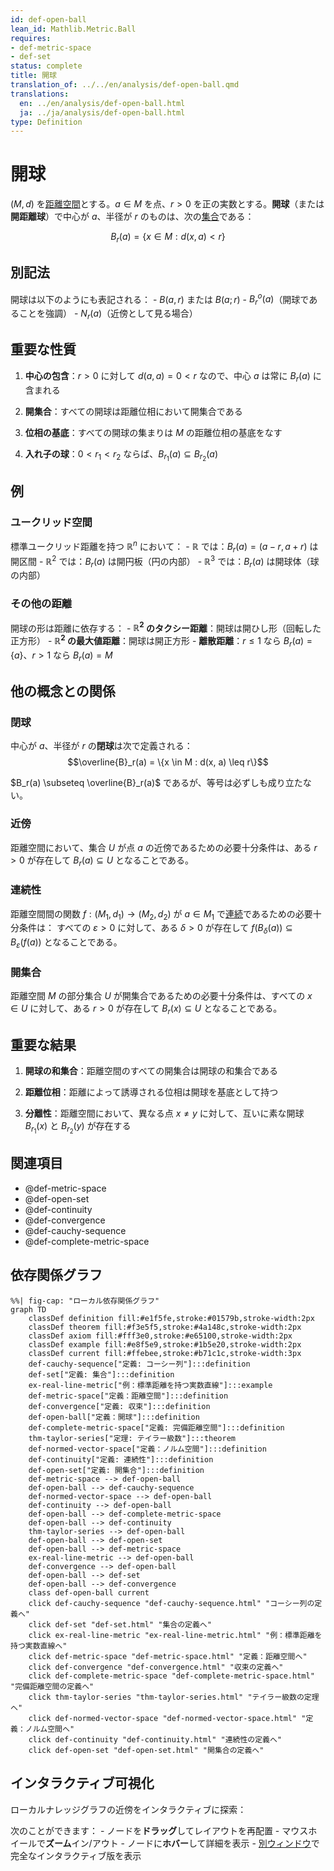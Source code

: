 ```yaml
---
id: def-open-ball
lean_id: Mathlib.Metric.Ball
requires:
- def-metric-space
- def-set
status: complete
title: 開球
translation_of: ../../en/analysis/def-open-ball.qmd
translations:
  en: ../en/analysis/def-open-ball.html
  ja: ../ja/analysis/def-open-ball.html
type: Definition
---
```


# 開球 {#def-open-ball}

$(M, d)$ を[距離空間](def-metric-space.qmd)とする。$a \in M$ を点、$r > 0$ を正の実数とする。**開球**（または**開距離球**）で中心が $a$、半径が $r$ のものは、次の[集合](../logic-set-theory/def-set.qmd)である：

$$B_r(a) = \{x \in M : d(x, a) < r\}$$

## 別記法

開球は以下のようにも表記される：
- $B(a, r)$ または $B(a; r)$
- $B^o_r(a)$（開球であることを強調）
- $N_r(a)$（近傍として見る場合）

## 重要な性質

1. **中心の包含**：$r > 0$ に対して $d(a, a) = 0 < r$ なので、中心 $a$ は常に $B_r(a)$ に含まれる

2. **開集合**：すべての開球は距離位相において開集合である

3. **位相の基底**：すべての開球の集まりは $M$ の距離位相の基底をなす

4. **入れ子の球**：$0 < r_1 < r_2$ ならば、$B_{r_1}(a) \subseteq B_{r_2}(a)$

## 例

### ユークリッド空間
標準ユークリッド距離を持つ $\mathbb{R}^n$ において：
- $\mathbb{R}$ では：$B_r(a) = (a - r, a + r)$ は開区間
- $\mathbb{R}^2$ では：$B_r(a)$ は開円板（円の内部）
- $\mathbb{R}^3$ では：$B_r(a)$ は開球体（球の内部）

### その他の距離
開球の形は距離に依存する：
- **$\mathbb{R}^2$ のタクシー距離**：開球は開ひし形（回転した正方形）
- **$\mathbb{R}^2$ の最大値距離**：開球は開正方形
- **離散距離**：$r \leq 1$ なら $B_r(a) = \{a\}$、$r > 1$ なら $B_r(a) = M$

## 他の概念との関係

### 閉球
中心が $a$、半径が $r$ の**閉球**は次で定義される：
$$\overline{B}_r(a) = \{x \in M : d(x, a) \leq r\}$$

$B_r(a) \subseteq \overline{B}_r(a)$ であるが、等号は必ずしも成り立たない。

### 近傍
距離空間において、集合 $U$ が点 $a$ の近傍であるための必要十分条件は、ある $r > 0$ が存在して $B_r(a) \subseteq U$ となることである。

### 連続性
距離空間間の関数 $f: (M_1, d_1) \to (M_2, d_2)$ が $a \in M_1$ で[連続](def-continuity.qmd)であるための必要十分条件は：
すべての $\varepsilon > 0$ に対して、ある $\delta > 0$ が存在して $f(B_\delta(a)) \subseteq B_\varepsilon(f(a))$ となることである。

### 開集合
距離空間 $M$ の部分集合 $U$ が開集合であるための必要十分条件は、すべての $x \in U$ に対して、ある $r > 0$ が存在して $B_r(x) \subseteq U$ となることである。

## 重要な結果

1. **開球の和集合**：距離空間のすべての開集合は開球の和集合である

2. **距離位相**：距離によって誘導される位相は開球を基底として持つ

3. **分離性**：距離空間において、異なる点 $x \neq y$ に対して、互いに素な開球 $B_{r_1}(x)$ と $B_{r_2}(y)$ が存在する

## 関連項目

- @def-metric-space
- @def-open-set
- @def-continuity
- @def-convergence
- @def-cauchy-sequence
- @def-complete-metric-space

## 依存関係グラフ

```mermaid
%%| fig-cap: "ローカル依存関係グラフ"
graph TD
    classDef definition fill:#e1f5fe,stroke:#01579b,stroke-width:2px
    classDef theorem fill:#f3e5f5,stroke:#4a148c,stroke-width:2px
    classDef axiom fill:#fff3e0,stroke:#e65100,stroke-width:2px
    classDef example fill:#e8f5e9,stroke:#1b5e20,stroke-width:2px
    classDef current fill:#ffebee,stroke:#b71c1c,stroke-width:3px
    def-cauchy-sequence["定義: コーシー列"]:::definition
    def-set["定義: 集合"]:::definition
    ex-real-line-metric["例：標準距離を持つ実数直線"]:::example
    def-metric-space["定義：距離空間"]:::definition
    def-convergence["定義: 収束"]:::definition
    def-open-ball["定義：開球"]:::definition
    def-complete-metric-space["定義: 完備距離空間"]:::definition
    thm-taylor-series["定理: テイラー級数"]:::theorem
    def-normed-vector-space["定義：ノルム空間"]:::definition
    def-continuity["定義: 連続性"]:::definition
    def-open-set["定義: 開集合"]:::definition
    def-metric-space --> def-open-ball
    def-open-ball --> def-cauchy-sequence
    def-normed-vector-space --> def-open-ball
    def-continuity --> def-open-ball
    def-open-ball --> def-complete-metric-space
    def-open-ball --> def-continuity
    thm-taylor-series --> def-open-ball
    def-open-ball --> def-open-set
    def-open-ball --> def-metric-space
    ex-real-line-metric --> def-open-ball
    def-convergence --> def-open-ball
    def-open-ball --> def-set
    def-open-ball --> def-convergence
    class def-open-ball current
    click def-cauchy-sequence "def-cauchy-sequence.html" "コーシー列の定義へ"
    click def-set "def-set.html" "集合の定義へ"
    click ex-real-line-metric "ex-real-line-metric.html" "例：標準距離を持つ実数直線へ"
    click def-metric-space "def-metric-space.html" "定義：距離空間へ"
    click def-convergence "def-convergence.html" "収束の定義へ"
    click def-complete-metric-space "def-complete-metric-space.html" "完備距離空間の定義へ"
    click thm-taylor-series "thm-taylor-series.html" "テイラー級数の定理へ"
    click def-normed-vector-space "def-normed-vector-space.html" "定義：ノルム空間へ"
    click def-continuity "def-continuity.html" "連続性の定義へ"
    click def-open-set "def-open-set.html" "開集合の定義へ"
```

## インタラクティブ可視化

ローカルナレッジグラフの近傍をインタラクティブに探索：

::: {.graph-viz data-id="def-open-ball" data-width="700" data-height="500"}
:::

次のことができます：
- ノードを**ドラッグ**してレイアウトを再配置
- マウスホイールで**ズーム**イン/アウト
- ノードに**ホバー**して詳細を表示
- [別ウィンドウ](../../output/interactive/ja/def-open-ball.html){target="_blank"}で完全なインタラクティブ版を表示
